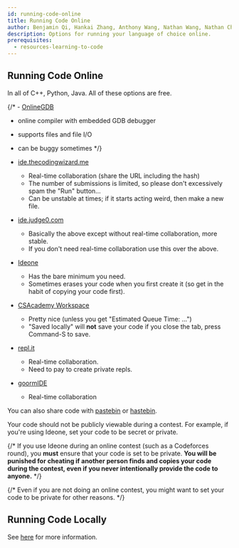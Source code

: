 ```yaml
---
id: running-code-online
title: Running Code Online
author: Benjamin Qi, Hankai Zhang, Anthony Wang, Nathan Wang, Nathan Chen
description: Options for running your language of choice online.
prerequisites:
  - resources-learning-to-code
---
```


## Running Code Online

In all of C++, Python, Java. All of these options are free.

{/* - [OnlineGDB](https://www.onlinegdb.com/)

- online compiler with embedded GDB debugger
- supports files and file I/O
- can be buggy sometimes \*/}

- [ide.thecodingwizard.me](https://ide.thecodingwizard.me/)
  - Real-time collaboration (share the URL including the hash)
  - The number of submissions is limited, so please don't excessively spam the
    "Run" button...
  - Can be unstable at times; if it starts acting weird, then make a new file.
- [ide.judge0.com](https://ide.judge0.com/)
  - Basically the above except without real-time collaboration, more stable.
  - If you don't need real-time collaboration use this over the above.
- [Ideone](http://ideone.com/)
  - Has the bare minimum you need.
  - Sometimes erases your code when you first create it (so get in the habit of
    copying your code first).
- [CSAcademy Workspace](https://csacademy.com/workspace/)
  - Pretty nice (unless you get "Estimated Queue Time: ...")
  - "Saved locally" will **not** save your code if you close the tab, press
    Command-S to save.
- [repl.it](https://repl.it/)
  - Real-time collaboration.
  - Need to pay to create private repls.
- [goormIDE](https://ide.goorm.io/)
  - Real-time collaboration

You can also share code with [pastebin](https://pastebin.com/) or
[hastebin](https://hastebin.com/).

<Warning>

Your code should not be publicly viewable during a contest. For example, if
you're using Ideone, set your code to be secret or private.

{/* If you use Ideone during an online contest (such as a Codeforces round), you
**must** ensure that your code is set to be private. **You will be punished for
cheating if another person finds and copies your code during the contest, even
if you never intentionally provide the code to anyone.** */}

{/* Even if you are not doing an online contest, you might want to set your code
to be private for other reasons. */}

</Warning>

## Running Code Locally

See [here](/general/running-code-locally) for more information.
